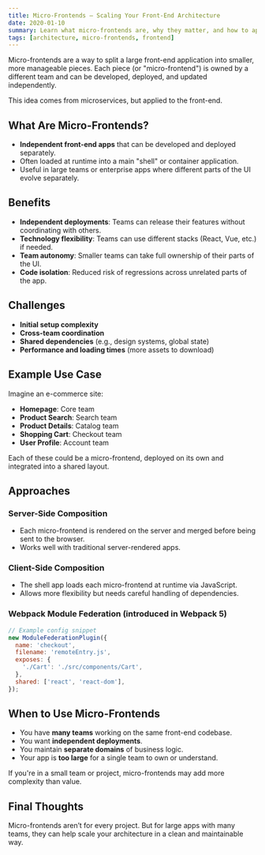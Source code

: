 ```yaml
---
title: Micro-Frontends – Scaling Your Front-End Architecture
date: 2020-01-10
summary: Learn what micro-frontends are, why they matter, and how to apply them to large-scale applications.
tags: [architecture, micro-frontends, frontend]
---
```


Micro-frontends are a way to split a large front-end application into smaller, more manageable pieces. Each piece (or "micro-frontend") is owned by a different team and can be developed, deployed, and updated independently.

This idea comes from microservices, but applied to the front-end.

## What Are Micro-Frontends?

- **Independent front-end apps** that can be developed and deployed separately.
- Often loaded at runtime into a main "shell" or container application.
- Useful in large teams or enterprise apps where different parts of the UI evolve separately.

## Benefits

- **Independent deployments**: Teams can release their features without coordinating with others.
- **Technology flexibility**: Teams can use different stacks (React, Vue, etc.) if needed.
- **Team autonomy**: Smaller teams can take full ownership of their parts of the UI.
- **Code isolation**: Reduced risk of regressions across unrelated parts of the app.

## Challenges

- **Initial setup complexity**
- **Cross-team coordination**
- **Shared dependencies** (e.g., design systems, global state)
- **Performance and loading times** (more assets to download)

## Example Use Case

Imagine an e-commerce site:

- **Homepage**: Core team
- **Product Search**: Search team
- **Product Details**: Catalog team
- **Shopping Cart**: Checkout team
- **User Profile**: Account team

Each of these could be a micro-frontend, deployed on its own and integrated into a shared layout.

## Approaches

### Server-Side Composition

- Each micro-frontend is rendered on the server and merged before being sent to the browser.
- Works well with traditional server-rendered apps.

### Client-Side Composition

- The shell app loads each micro-frontend at runtime via JavaScript.
- Allows more flexibility but needs careful handling of dependencies.

### Webpack Module Federation (introduced in Webpack 5)

```js
// Example config snippet
new ModuleFederationPlugin({
  name: 'checkout',
  filename: 'remoteEntry.js',
  exposes: {
    './Cart': './src/components/Cart',
  },
  shared: ['react', 'react-dom'],
});
```

## When to Use Micro-Frontends

- You have **many teams** working on the same front-end codebase.
- You want **independent deployments**.
- You maintain **separate domains** of business logic.
- Your app is **too large** for a single team to own or understand.

If you're in a small team or project, micro-frontends may add more complexity than value.

## Final Thoughts

Micro-frontends aren’t for every project. But for large apps with many teams, they can help scale your architecture in a clean and maintainable way.

